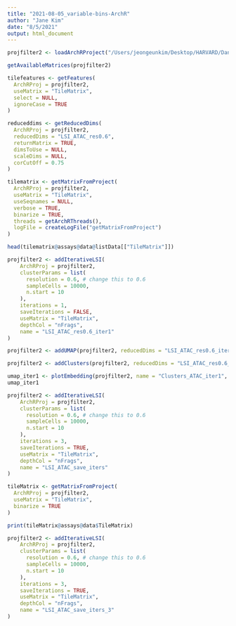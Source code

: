 ```yaml
---
title: "2021-08-05_variable-bins-ArchR"
author: "Jane Kim"
date: "8/5/2021"
output: html_document
---
```


```r
projfilter2 <- loadArchRProject("/Users/jeongeunkim/Desktop/HARVARD/Dana_Farber_Research/Save-projfilter2")
```
```r
getAvailableMatrices(projfilter2)
```

```r
tilefeatures <- getFeatures(
  ArchRProj = projfilter2,
  useMatrix = "TileMatrix",
  select = NULL,
  ignoreCase = TRUE
)
```

```r
reduceddims <- getReducedDims(
  ArchRProj = projfilter2,
  reducedDims = "LSI_ATAC_res0.6",
  returnMatrix = TRUE,
  dimsToUse = NULL,
  scaleDims = NULL,
  corCutOff = 0.75
)

```

```r
tilematrix <- getMatrixFromProject(
  ArchRProj = projfilter2,
  useMatrix = "TileMatrix",
  useSeqnames = NULL,
  verbose = TRUE,
  binarize = TRUE,
  threads = getArchRThreads(),
  logFile = createLogFile("getMatrixFromProject")
)

```
```r
head(tilematrix@assays@data@listData[["TileMatrix"]])
```

```r
projfilter2 <- addIterativeLSI(
    ArchRProj = projfilter2, 
    clusterParams = list(
      resolution = 0.6, # change this to 0.6 
      sampleCells = 10000,
      n.start = 10
    ),
    iterations = 1,
    saveIterations = FALSE,
    useMatrix = "TileMatrix", 
    depthCol = "nFrags",
    name = "LSI_ATAC_res0.6_iter1"
)
```
```r
projfilter2 <- addUMAP(projfilter2, reducedDims = "LSI_ATAC_res0.6_iter1", name = "UMAP_ATAC_res0.6_iter1", minDist = 0.8, force = TRUE)
```
```r
projfilter2 <- addClusters(projfilter2, reducedDims = "LSI_ATAC_res0.6_iter1", name = "Clusters_ATAC_iter1", resolution = 0.6, force = TRUE)
```

```r
umap_iter1 <- plotEmbedding(projfilter2, name = "Clusters_ATAC_iter1", embedding = "UMAP_ATAC_res0.6_iter1", size = 1.5, labelAsFactors=F, labelMeans=F)
umap_iter1
```
```r
projfilter2 <- addIterativeLSI(
    ArchRProj = projfilter2, 
    clusterParams = list(
      resolution = 0.6, # change this to 0.6 
      sampleCells = 10000,
      n.start = 10
    ),
    iterations = 3,
    saveIterations = TRUE,
    useMatrix = "TileMatrix", 
    depthCol = "nFrags",
    name = "LSI_ATAC_save_iters"
)
```

```r
tileMatrix <- getMatrixFromProject(
  ArchRProj = projfilter2,
  useMatrix = "TileMatrix",
  binarize = TRUE
)
```
```r
print(tileMatrix@assays@data$TileMatrix)
```
```r
projfilter2 <- addIterativeLSI(
    ArchRProj = projfilter2, 
    clusterParams = list(
      resolution = 0.6, # change this to 0.6 
      sampleCells = 10000,
      n.start = 10
    ),
    iterations = 3,
    saveIterations = TRUE,
    useMatrix = "TileMatrix", 
    depthCol = "nFrags",
    name = "LSI_ATAC_save_iters_3"
)
```

